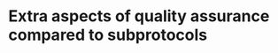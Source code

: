 # Extra aspects of quality assurance compared to subprotocols

<!--
Geen herhaling van wat al in subprotocols staat
-->

